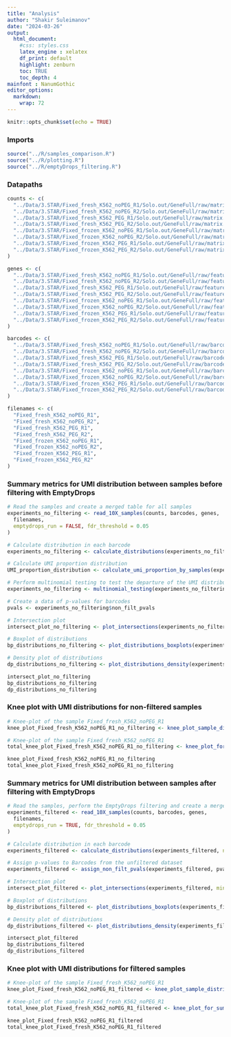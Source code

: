 ```yaml
---
title: "Analysis"
author: "Shakir Suleimanov"
date: "2024-03-26"
output: 
  html_document:
    #css: styles.css
    latex_engine : xelatex
    df_print: default
    highlight: zenburn
    toc: TRUE
    toc_depth: 4
mainfont : NanumGothic    
editor_options: 
  markdown: 
    wrap: 72
---
```


```r
knitr::opts_chunk$set(echo = TRUE)
```

### Imports
```r
source("../R/samples_comparison.R")
source("../R/plotting.R")
source("../R/emptyDrops_filtering.R")
```


### Datapaths
```r
counts <- c(
  "../Data/3.STAR/Fixed_fresh_K562_noPEG_R1/Solo.out/GeneFull/raw/matrix.mtx",
  "../Data/3.STAR/Fixed_fresh_K562_noPEG_R2/Solo.out/GeneFull/raw/matrix.mtx",
  "../Data/3.STAR/Fixed_fresh_K562_PEG_R1/Solo.out/GeneFull/raw/matrix.mtx",
  "../Data/3.STAR/Fixed_fresh_K562_PEG_R2/Solo.out/GeneFull/raw/matrix.mtx",
  "../Data/3.STAR/Fixed_frozen_K562_noPEG_R1/Solo.out/GeneFull/raw/matrix.mtx",
  "../Data/3.STAR/Fixed_frozen_K562_noPEG_R2/Solo.out/GeneFull/raw/matrix.mtx",
  "../Data/3.STAR/Fixed_frozen_K562_PEG_R1/Solo.out/GeneFull/raw/matrix.mtx",
  "../Data/3.STAR/Fixed_frozen_K562_PEG_R2/Solo.out/GeneFull/raw/matrix.mtx"
)

genes <- c(
  "../Data/3.STAR/Fixed_fresh_K562_noPEG_R1/Solo.out/GeneFull/raw/features.tsv",
  "../Data/3.STAR/Fixed_fresh_K562_noPEG_R2/Solo.out/GeneFull/raw/features.tsv",
  "../Data/3.STAR/Fixed_fresh_K562_PEG_R1/Solo.out/GeneFull/raw/features.tsv",
  "../Data/3.STAR/Fixed_fresh_K562_PEG_R2/Solo.out/GeneFull/raw/features.tsv",
  "../Data/3.STAR/Fixed_frozen_K562_noPEG_R1/Solo.out/GeneFull/raw/features.tsv",
  "../Data/3.STAR/Fixed_frozen_K562_noPEG_R2/Solo.out/GeneFull/raw/features.tsv",
  "../Data/3.STAR/Fixed_frozen_K562_PEG_R1/Solo.out/GeneFull/raw/features.tsv",
  "../Data/3.STAR/Fixed_frozen_K562_PEG_R2/Solo.out/GeneFull/raw/features.tsv"
)

barcodes <- c(
  "../Data/3.STAR/Fixed_fresh_K562_noPEG_R1/Solo.out/GeneFull/raw/barcodes.tsv",
  "../Data/3.STAR/Fixed_fresh_K562_noPEG_R2/Solo.out/GeneFull/raw/barcodes.tsv",
  "../Data/3.STAR/Fixed_fresh_K562_PEG_R1/Solo.out/GeneFull/raw/barcodes.tsv",
  "../Data/3.STAR/Fixed_fresh_K562_PEG_R2/Solo.out/GeneFull/raw/barcodes.tsv",
  "../Data/3.STAR/Fixed_frozen_K562_noPEG_R1/Solo.out/GeneFull/raw/barcodes.tsv",
  "../Data/3.STAR/Fixed_frozen_K562_noPEG_R2/Solo.out/GeneFull/raw/barcodes.tsv",
  "../Data/3.STAR/Fixed_frozen_K562_PEG_R1/Solo.out/GeneFull/raw/barcodes.tsv",
  "../Data/3.STAR/Fixed_frozen_K562_PEG_R2/Solo.out/GeneFull/raw/barcodes.tsv"
)

filenames <- c(
  "Fixed_fresh_K562_noPEG_R1",
  "Fixed_fresh_K562_noPEG_R2",
  "Fixed_fresh_K562_PEG_R1",
  "Fixed_fresh_K562_PEG_R2",
  "Fixed_frozen_K562_noPEG_R1",
  "Fixed_frozen_K562_noPEG_R2",
  "Fixed_frozen_K562_PEG_R1",
  "Fixed_frozen_K562_PEG_R2"
)
```


### Summary metrics for UMI distribution between samples before filtering with EmptyDrops
```r
# Read the samples and create a merged table for all samples
experiments_no_filtering <- read_10X_samples(counts, barcodes, genes,
  filenames,
  emptydrops_run = FALSE, fdr_threshold = 0.05
)

# Calculate distribution in each barcode
experiments_no_filtering <- calculate_distributions(experiments_no_filtering, number_of_samples = 8)

# Calculate UMI proportion distribution
UMI_proportion_distribution <- calculate_umi_proportion_by_samples(experiments_no_filtering)

# Perform multinomial testing to test the departure of the UMI distribution from the reference distribution
experiments_no_filtering <- multinomial_testing(experiments_no_filtering, number_of_samples = 8, probs = UMI_proportion_distribution)

# Create a data of p-values for barcodes
pvals <- experiments_no_filtering$non_filt_pvals

# Intersection plot
intersect_plot_no_filtering <- plot_intersections(experiments_no_filtering, min_intersection_size = 2000)

# Boxplot of distributions
bp_distributions_no_filtering <- plot_distributions_boxplots(experiments_no_filtering, number_of_samples = 8, alpha = 0.01)

# Density plot of distributions
dp_distributions_no_filtering <- plot_distributions_density(experiments_no_filtering)

intersect_plot_no_filtering
bp_distributions_no_filtering
dp_distributions_no_filtering
```


### Knee plot with UMI distributions for non-filtered samples 
```r
# Knee-plot of the sample Fixed_fresh_K562_noPEG_R1
knee_plot_Fixed_fresh_K562_noPEG_R1_no_filtering <- knee_plot_sample_distribution(experiments_no_filtering, sample = 1, threshold = 0.05)

# Knee-plot of the sample Fixed_fresh_K562_noPEG_R1
total_knee_plot_Fixed_fresh_K562_noPEG_R1_no_filtering <- knee_plot_for_sum_of_sample_wth_sample_distribution(experiments_no_filtering, sample = 1, threshold = 0.05)

knee_plot_Fixed_fresh_K562_noPEG_R1_no_filtering
total_knee_plot_Fixed_fresh_K562_noPEG_R1_no_filtering
```


### Summary metrics for UMI distribution between samples after filtering with EmptyDrops
```r
# Read the samples, perform the EmptyDrops filtering and create a merged table for all samples
experiments_filtered <- read_10X_samples(counts, barcodes, genes,
  filenames,
  emptydrops_run = TRUE, fdr_threshold = 0.05
)

# Calculate distribution in each barcode
experiments_filtered <- calculate_distributions(experiments_filtered, number_of_samples = 8)

# Assign p-values to Barcodes from the unfiltered dataset
experiments_filtered <- assign_non_filt_pvals(experiments_filtered, pvals)

# Intersection plot
intersect_plot_filtered <- plot_intersections(experiments_filtered, min_intersection_size = 200)

# Boxplot of distributions
bp_distributions_filtered <- plot_distributions_boxplots(experiments_filtered, number_of_samples = 8, alpha = 0.1)

# Density plot of distributions
dp_distributions_filtered <- plot_distributions_density(experiments_filtered)

intersect_plot_filtered
bp_distributions_filtered
dp_distributions_filtered
```

### Knee plot with UMI distributions for filtered samples 
```r
# Knee-plot of the sample Fixed_fresh_K562_noPEG_R1
knee_plot_Fixed_fresh_K562_noPEG_R1_filtered <- knee_plot_sample_distribution(experiments_filtered, sample = 1, threshold = 0.05)

# Knee-plot of the sample Fixed_fresh_K562_noPEG_R1
total_knee_plot_Fixed_fresh_K562_noPEG_R1_filtered <- knee_plot_for_sum_of_sample_wth_sample_distribution(experiments_filtered, sample = 1, threshold = 0.05)

knee_plot_Fixed_fresh_K562_noPEG_R1_filtered
total_knee_plot_Fixed_fresh_K562_noPEG_R1_filtered
```



